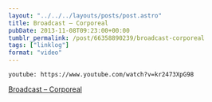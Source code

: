 ```yaml
---
layout: "../../../layouts/posts/post.astro"
title: Broadcast – Corporeal
pubDate: 2013-11-08T09:23:00+00:00
tumblr_permalink: /post/66358890239/broadcast-corporeal
tags: ["linklog"]
format: "video"
---
```


`youtube: https://www.youtube.com/watch?v=kr2473XpG98`

[Broadcast &#8211; Corporeal][1]

[1]: https://www.youtube.com/watch?v=kr2473XpG98
